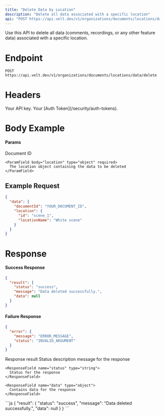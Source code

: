 ```yaml
---
title: "Delete Data by Location"
description: "Delete all data associated with a specific location"
api: "POST https://api.velt.dev/v1/organizations/documents/locations/data/delete"
---
```


Use this API to delete all data (comments, recordings, or any other feature data) associated with a specific location.

# Endpoint

`POST https://api.velt.dev/v1/organizations/documents/locations/data/delete`

# Headers

<ParamField header="x-velt-api-key" type="string" required>
  Your API key.
</ParamField>

<ParamField header="x-velt-auth-token" type="string" required>
  Your [Auth Token](/security/auth-tokens).
</ParamField>

# Body Example

#### Params

<ParamField body="data" type="object" required>
  <Expandable title="properties">
    <ParamField body="documentId" type="string" required>
      Document ID
    </ParamField>

    <ParamField body="location" type="object" required>
      The location object containing the data to be deleted
    </ParamField>
  </Expandable>
</ParamField>

## **Example Request**

```JSON
{
  "data": {
    "documentId": "YOUR_DOCUMENT_ID",
    "location": {
      "id": "scene_1",
      "locationName": "White scene"
    }
  }
}
```

# Response

#### Success Response

```JSON
{
  "result": {
    "status": "success",
    "message": "Data deleted successfully.",
    "data": null
  }
}
```

#### Failure Response

```JSON
{
  "error": {
    "message": "ERROR_MESSAGE",
    "status": "INVALID_ARGUMENT"
  }
}
```

<ResponseField name="result" type="object">
  Response result
  <Expandable title="properties" defaultOpen={true}>
    <ResponseField name="message" type="string">
      Status description message for the response
    </ResponseField>

    <ResponseField name="status" type="string">
      Status for the response
    </ResponseField>

    <ResponseField name="data" type="object">
      Contains data for the response
    </ResponseField>
  </Expandable>
</ResponseField>

<ResponseExample>
```js
{
  "result": {
    "status": "success",
    "message": "Data deleted successfully.",
    "data": null
  }
}
```
</ResponseExample>